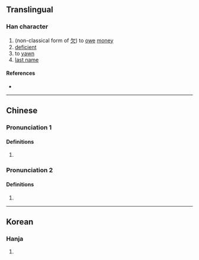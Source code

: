 {{character info/new}}
==Translingual==

===Han character===
{{Han char|rn=9|rad=人|as=04|sn=6|four=|canj=ONO|ids=⿰[[亻]][[欠]]}}

# (non-classical form of [[欠]]) to [[owe]] [[money]]
# [[deficient]]
# to [[yawn]]
# [[last name]]

====References====
* {{Han ref|kx=0094.100|hdz=10125.020|uh=3438|ud=13368}}

----

==Chinese==
{{zh-forms}}

===Pronunciation 1===
{{zh-pron
|m=qiàn
|c=gim1,him3
|mc=y
|oc=
|ma=
|cat=v,a
}}

====Definitions====
{{zh-hanzi}}

# {{zh-alt-form|欠}}

===Pronunciation 2===
{{zh-pron
|m=cì
|cat=pn
}}

====Definitions====
{{zh-hanzi}}

# {{surname|zh}}

----

==Korean==

===Hanja===
{{ko-hanja|hangeul=흠|rv=heum|mr=hŭm|y=hum|eumhun=하품|ehrv=hapum|ehmr=hapum|ehy=hapum}}

# {{rfdef|ko|sort=人04}}